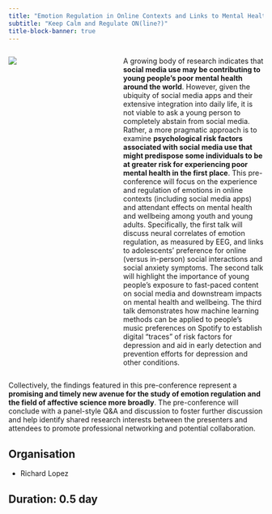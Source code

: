```yaml
---
title: "Emotion Regulation in Online Contexts and Links to Mental Health and Wellbeing"
subtitle: "Keep Calm and Regulate ON(line?)"
title-block-banner: true
---
```


::: columns
::: {.column width="30%"}
![](../../images/experience_regulation_img.jpg)
:::

::: {.column width="10%"}
:::

::: {.column width="60%"}

A growing body of research indicates that **social media use may be contributing to young people’s poor mental health around the world**. However, given the ubiquity of social media apps and their extensive integration into daily life, it is not viable to ask a young person to completely abstain from social media. Rather, a more pragmatic approach is to examine **psychological risk factors associated with social media use that might predispose some individuals to be at greater risk for experiencing poor mental health in the first place**. This pre-conference will focus on the experience and regulation of emotions in online contexts (including social media apps) and attendant effects on mental health and wellbeing among youth and young adults. Specifically, the first talk will discuss neural correlates of emotion regulation, as measured by EEG, and links to adolescents’ preference for online (versus in-person) social interactions and social anxiety symptoms. The second talk will highlight the importance of young people’s exposure to fast-paced content on social media and downstream impacts on mental health and wellbeing. The third talk demonstrates how machine learning methods can be applied to people’s music preferences on Spotify to establish digital “traces” of risk factors for depression and aid in early detection and prevention efforts for depression and other conditions.

:::
:::

Collectively, the findings featured in this pre-conference represent a **promising and timely new avenue for the study of emotion regulation and the field of affective science more broadly**. The pre-conference will conclude with a panel-style Q&A and discussion to foster further discussion and help identify shared research interests between the presenters and attendees to promote professional networking and potential collaboration.

## Organisation

- Richard Lopez

## Duration: 0.5 day
